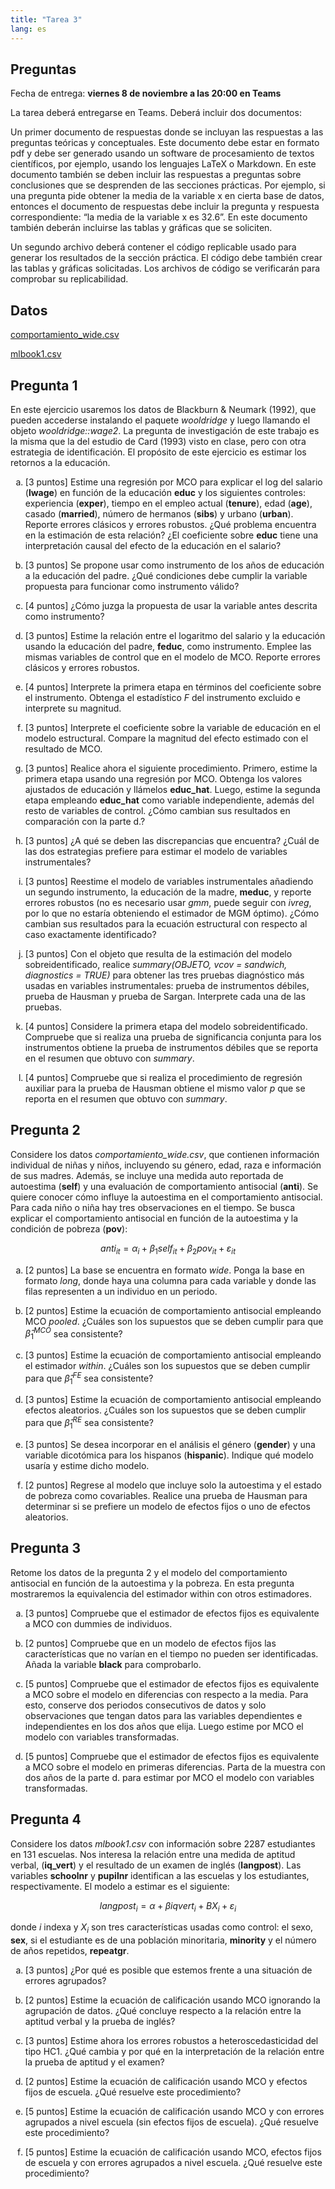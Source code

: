 ```yaml
---
title: "Tarea 3"
lang: es
---
```


## Preguntas

Fecha de entrega: **viernes 8 de noviembre a las 20:00 en Teams**

La tarea deberá entregarse en Teams. Deberá incluir dos documentos:

Un primer documento de respuestas donde se incluyan las respuestas a las preguntas teóricas y conceptuales. Este documento debe estar en formato pdf y debe ser generado usando un software de procesamiento de textos científicos, por ejemplo, usando los lenguajes LaTeX o Markdown. En este documento también se deben incluir las respuestas a preguntas sobre conclusiones que se desprenden de las secciones prácticas. Por ejemplo, si una pregunta pide obtener la media de la variable x en cierta base de datos, entonces el documento de respuestas debe incluir la pregunta y respuesta correspondiente: “la media de la variable x es 32.6”. En este documento también deberán incluirse las tablas y gráficas que se soliciten.

Un segundo archivo deberá contener el código replicable usado para generar los resultados de la sección práctica. El código debe también crear las tablas y gráficas solicitadas. Los archivos de código se verificarán para comprobar su replicabilidad.



## Datos

[comportamiento_wide.csv](../files/comportamiento_wide.csv)

[mlbook1.csv](../files/mlbook1.csv)


## Pregunta 1

En este ejercicio usaremos los datos de Blackburn & Neumark (1992), que pueden accederse instalando el paquete *wooldridge* y luego llamando el objeto *wooldridge::wage2*. La pregunta de investigación de este trabajo es la misma que la del estudio de Card (1993) visto en clase, pero con otra estrategia de identificación. El propósito de este ejercicio es estimar los retornos a la educación.

a. [3 puntos] Estime una regresión por MCO para explicar el log del salario (**lwage**) en función de la educación **educ** y los siguientes controles: experiencia (**exper**), tiempo en el empleo actual (**tenure**), edad (**age**), casado (**married**), número de hermanos (**sibs**) y urbano (**urban**). Reporte errores clásicos y errores robustos. ¿Qué problema encuentra en la estimación de esta relación? ¿El coeficiente sobre **educ** tiene una interpretación causal del efecto de la educación en el salario?

a. [3 puntos] Se propone usar como instrumento de los años de educación a la educación del padre. ¿Qué condiciones debe cumplir la variable propuesta para funcionar como instrumento válido?

a. [4 puntos] ¿Cómo juzga la propuesta de usar la variable antes descrita como instrumento?

a. [3 puntos] Estime la relación entre el logaritmo del salario y la educación usando la educación del padre, **feduc**, como instrumento. Emplee las mismas variables de control que en el modelo de MCO. Reporte errores clásicos y errores robustos. 

a. [4 puntos] Interprete la primera etapa en términos del coeficiente sobre el instrumento. Obtenga el estadístico $F$ del instrumento excluido e interprete su magnitud.

a. [3 puntos] Interprete el coeficiente sobre la variable de educación en el modelo estructural. Compare la magnitud del efecto estimado con el resultado de MCO.

a. [3 puntos] Realice ahora el siguiente procedimiento. Primero, estime la primera etapa usando una regresión por MCO. Obtenga los valores ajustados de educación y llámelos **educ_hat**. Luego, estime la segunda etapa empleando **educ_hat** como variable independiente, además del resto de variables de control. ¿Cómo cambian sus resultados en comparación con la parte d.?

a. [3 puntos] ¿A qué se deben las discrepancias que encuentra? ¿Cuál de las dos estrategias prefiere para estimar el modelo de variables instrumentales?

a. [3 puntos] Reestime el modelo de variables instrumentales añadiendo un segundo instrumento, la educación de la madre, **meduc**, y reporte errores robustos (no es necesario usar *gmm*, puede seguir con *ivreg*, por lo que no estaría obteniendo el estimador de MGM óptimo). ¿Cómo cambian sus resultados para la ecuación estructural con respecto al caso exactamente identificado?
    
a. [3 puntos] Con el objeto que resulta de la estimación del modelo sobreidentificado, realice *summary(OBJETO, vcov = sandwich, diagnostics = TRUE)* para obtener las tres pruebas diagnóstico más usadas en variables instrumentales: prueba de instrumentos débiles, prueba de Hausman y prueba de Sargan. Interprete cada una de las pruebas.

a. [4 puntos] Considere la primera etapa del modelo sobreidentificado. Compruebe que si realiza una prueba de significancia conjunta para los instrumentos obtiene la prueba de instrumentos débiles que se reporta en el resumen que obtuvo con *summary*.

a. [4 puntos] Compruebe que si realiza el procedimiento de regresión auxiliar para la prueba de Hausman obtiene el mismo valor $p$ que se reporta en el resumen que obtuvo con *summary*.

## Pregunta 2

Considere los datos *comportamiento_wide.csv*, que contienen información individual de niñas y niños, incluyendo su género, edad, raza e información de sus madres. Además, se incluye una medida auto reportada de autoestima (**self**) y una evaluación de comportamiento antisocial (**anti**). Se quiere conocer cómo influye la autoestima en el comportamiento antisocial. Para cada niño o niña hay tres observaciones en el tiempo. Se busca explicar el comportamiento antisocial en función de la autoestima y la condición de pobreza (**pov**):

$$anti_{it}=\alpha_i+\beta_1 self_{it}+\beta_2 pov_{it}+\varepsilon_{it}$$

a. [2 puntos] La base se encuentra en formato *wide*. Ponga la base en formato *long*, donde haya una columna para cada variable y donde las filas representen a un individuo en un periodo.

a. [2 puntos] Estime la ecuación de comportamiento antisocial empleando MCO *pooled*. ¿Cuáles son los supuestos que se deben cumplir para que $\hat{\beta}_1^{MCO}$ sea consistente?

a. [3 puntos] Estime la ecuación de comportamiento antisocial empleando el estimador *within*. ¿Cuáles son los supuestos que se deben cumplir para que $\hat{\beta}_1^{FE}$ sea consistente?

a. [3 puntos] Estime la ecuación de comportamiento antisocial empleando efectos aleatorios. ¿Cuáles son los supuestos que se deben cumplir para que $\hat{\beta}_1^{RE}$ sea consistente?

a. [3 puntos] Se desea incorporar en el análisis el género (**gender**) y una variable dicotómica para los hispanos (**hispanic**). Indique qué modelo usaría y estime dicho modelo.

a. [2 puntos] Regrese al modelo que incluye solo la autoestima y el estado de pobreza como covariables. Realice una prueba de Hausman para determinar si se prefiere un modelo de efectos fijos o uno de efectos aleatorios.

## Pregunta 3

Retome los datos de la pregunta 2 y el modelo del comportamiento antisocial en función de la autoestima y la pobreza. En esta pregunta mostraremos la equivalencia del estimador within con otros estimadores.

a. [3 puntos] Compruebe que el estimador de efectos fijos es equivalente a MCO con dummies de individuos.

a. [2 puntos] Compruebe que en un modelo de efectos fijos las características que no varían en el tiempo no pueden ser identificadas. Añada la variable **black** para comprobarlo.

a. [5 puntos] Compruebe que el estimador de efectos fijos es equivalente a MCO sobre el modelo en diferencias con respecto a la media. Para esto, conserve dos periodos consecutivos de datos y solo observaciones que tengan datos para las variables dependientes e independientes en los dos años que elija. Luego estime por MCO el modelo con variables transformadas.

a. [5 puntos] Compruebe que el estimador de efectos fijos es equivalente a MCO sobre el modelo en primeras diferencias. Parta de la muestra con dos años de la parte d. para estimar por MCO el modelo con variables transformadas.


## Pregunta 4

Considere los datos *mlbook1.csv* con información sobre 2287 estudiantes en 131 escuelas. Nos interesa la relación entre una medida de aptitud verbal,  (**iq_vert**) y el resultado de un examen de inglés (**langpost**). Las variables **schoolnr** y **pupilnr** identifican a las escuelas y los estudiantes, respectivamente. El modelo a estimar es el siguiente: 

$$langpost_{i}=\alpha+\beta iqvert_{i}+BX_{i}+\varepsilon_{i}$$

donde $i$ indexa y $X_i$ son tres características usadas como control: el sexo, **sex**, si el estudiante es de una población minoritaria, **minority** y el número de años repetidos, **repeatgr**.

a. [3 puntos] ¿Por qué es posible que estemos frente a una situación de errores agrupados?

a. [2 puntos] Estime la ecuación de calificación usando MCO ignorando la agrupación de datos. ¿Qué concluye respecto a la relación entre la aptitud verbal y la prueba de inglés?

a. [3 puntos] Estime ahora los errores robustos a heteroscedasticidad del tipo HC1. ¿Qué cambia y por qué en la interpretación de la relación entre la prueba de aptitud y el examen?

a. [2 puntos] Estime la ecuación de calificación usando MCO y efectos fijos de escuela. ¿Qué resuelve este procedimiento?

a. [5 puntos] Estime la ecuación de calificación usando MCO y con errores agrupados a nivel escuela (sin efectos fijos de escuela). ¿Qué resuelve este procedimiento?

a. [5 puntos] Estime la ecuación de calificación usando MCO, efectos fijos de escuela y con errores agrupados a nivel escuela. ¿Qué resuelve este procedimiento?

